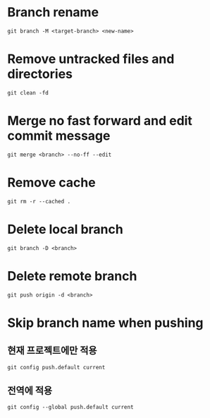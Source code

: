 # Branch rename

`git branch -M <target-branch> <new-name>`

# Remove untracked files and directories

`git clean -fd`

# Merge no fast forward and edit commit message

`git merge <branch> --no-ff --edit`

# Remove cache

`git rm -r --cached .`

# Delete local branch

`git branch -D <branch>`

# Delete remote branch

`git push origin -d <branch>`

# Skip branch name when pushing

## 현재 프로젝트에만 적용

`git config push.default current`

## 전역에 적용

`git config --global push.default current`
